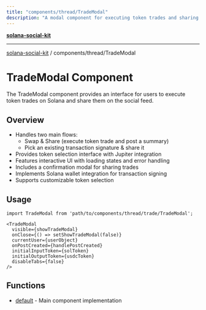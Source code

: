 ```yaml
---
title: "components/thread/TradeModal"
description: "A modal component for executing token trades and sharing them on the feed"
---
```


[**solana-social-kit**](../../../README.mdx)

***

[solana-social-kit](../../../README.mdx) / components/thread/TradeModal

# TradeModal Component

The TradeModal component provides an interface for users to execute token trades on Solana and share them on the social feed.

## Overview

- Handles two main flows:
  - Swap & Share (execute token trade and post a summary)
  - Pick an existing transaction signature & share it
- Provides token selection interface with Jupiter integration
- Features interactive UI with loading states and error handling
- Includes a confirmation modal for sharing trades
- Implements Solana wallet integration for transaction signing
- Supports customizable token selection

## Usage

```tsx
import TradeModal from 'path/to/components/thread/trade/TradeModal';

<TradeModal
  visible={showTradeModal}
  onClose={() => setShowTradeModal(false)}
  currentUser={userObject}
  onPostCreated={handlePostCreated}
  initialInputToken={solToken}
  initialOutputToken={usdcToken}
  disableTabs={false}
/>
```

## Functions

- [default](functions/default.mdx) - Main component implementation

